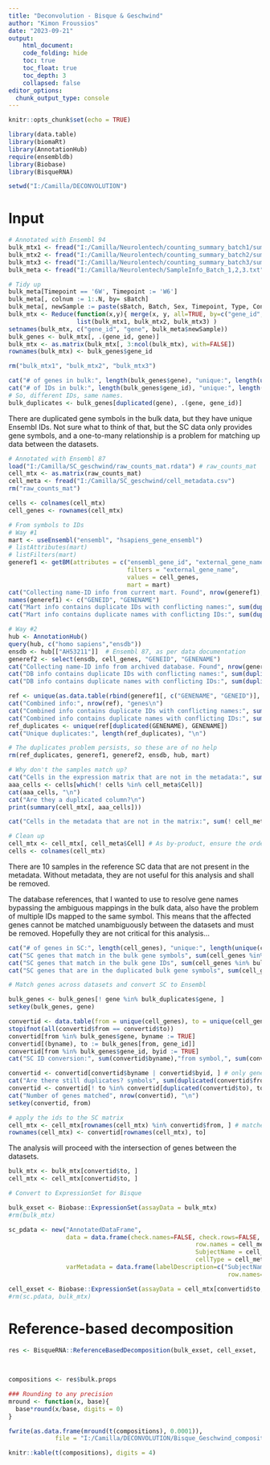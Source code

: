 ```yaml
---
title: "Deconvolution - Bisque & Geschwind"
author: "Kimon Froussios"
date: "2023-09-21"
output:
	html_document:
	code_folding: hide
	toc: true
	toc_float: true
	toc_depth: 3
	collapsed: false
editor_options: 
  chunk_output_type: console
---
```


```r
knitr::opts_chunk$set(echo = TRUE)

library(data.table)
library(biomaRt)
library(AnnotationHub)
require(ensembldb)
library(Biobase)
library(BisqueRNA)

setwd("I:/Camilla/DECONVOLUTION")
```

# Input

```r
# Annotated with Ensembl 94
bulk_mtx1 <- fread("I:/Camilla/Neurolentech/counting_summary_batch1/summary_unique.tsv")
bulk_mtx2 <- fread("I:/Camilla/Neurolentech/counting_summary_batch2/summary_unique.tsv")
bulk_mtx3 <- fread("I:/Camilla/Neurolentech/counting_summary_batch3/summary_unique.tsv")
bulk_meta <- fread("I:/Camilla/Neurolentech/SampleInfo_Batch_1,2,3.txt")

# Tidy up
bulk_meta[Timepoint == '6W', Timepoint := 'W6']
bulk_meta[, colnum := 1:.N, by= sBatch]
bulk_meta[, newSample := paste(sBatch, Batch, Sex, Timepoint, Type, Construct, colnum, sep='_')]
bulk_mtx <- Reduce(function(x,y){ merge(x, y, all=TRUE, by=c("gene_id", "gene")) },
                   list(bulk_mtx1, bulk_mtx2, bulk_mtx3) )
setnames(bulk_mtx, c("gene_id", "gene", bulk_meta$newSample))
bulk_genes <- bulk_mtx[, .(gene_id, gene)]
bulk_mtx <- as.matrix(bulk_mtx[, 3:ncol(bulk_mtx), with=FALSE])
rownames(bulk_mtx) <- bulk_genes$gene_id

rm("bulk_mtx1", "bulk_mtx2", "bulk_mtx3")

cat("# of genes in bulk:", length(bulk_genes$gene), "unique:", length(unique(bulk_genes$gene)), "\n")
cat("# of IDs in bulk:", length(bulk_genes$gene_id), "unique:", length(unique(bulk_genes$gene_id)), "\n")
# So, different IDs, same names.
bulk_duplicates <- bulk_genes[duplicated(gene), .(gene, gene_id)]
```

There are duplicated gene symbols in the bulk data, but they have unique Ensembl IDs. Not sure what to think of that, but the SC data only provides gene symbols, and a one-to-many relationship is a problem for matching up data between the datasets.

```r
# Annotated with Ensembl 87
load("I:/Camilla/SC_geschwind/raw_counts_mat.rdata") # raw_counts_mat
cell_mtx <- as.matrix(raw_counts_mat)
cell_meta <- fread("I:/Camilla/SC_geschwind/cell_metadata.csv")
rm("raw_counts_mat")

cells <- colnames(cell_mtx)
cell_genes <- rownames(cell_mtx)

# From symbols to IDs
# Way #1
mart <- useEnsembl("ensembl", "hsapiens_gene_ensembl")
# listAttributes(mart)
# listFilters(mart)
generef1 <- getBM(attributes = c("ensembl_gene_id", "external_gene_name"),
								 filters = "external_gene_name",
								 values = cell_genes,
								 mart = mart)
cat("Collecting name-ID info from current mart. Found", nrow(generef1), "genes\n")
names(generef1) <- c("GENEID", "GENENAME")
cat("Mart info contains duplicate IDs with conflicting names:", sum(duplicated(generef1$GENEID)), "\n")
cat("Mart info contains duplicate names with conflicting IDs:", sum(duplicated(generef1$GENENAME)), "\n")

# Way #2
hub <- AnnotationHub()
query(hub, c("homo sapiens","ensdb"))
ensdb <- hub[["AH53211"]]  # Ensembl 87, as per data documentation
generef2 <- select(ensdb, cell_genes, "GENEID", "GENENAME")
cat("Collecting name-ID info from archived database. Found", nrow(generef2), "genes\n")
cat("DB info contains duplicate IDs with conflicting names:", sum(duplicated(generef2$GENEID)), "\n")
cat("DB info contains duplicate names with conflicting IDs:", sum(duplicated(generef2$GENENAME)), "\n")

ref <- unique(as.data.table(rbind(generef1[, c("GENENAME", "GENEID")], generef2[, c("GENENAME", "GENEID")])))
cat("Combined info:", nrow(ref), "genes\n")
cat("Combined info contains duplicate IDs with conflicting names:", sum(duplicated(ref$GENEID)), "\n")
cat("Combined info contains duplicate names with conflicting IDs:", sum(duplicated(ref$GENENAME)), "\n")
ref_duplicates <- unique(ref[duplicated(GENENAME), GENENAME])
cat("Unique duplicates:", length(ref_duplicates), "\n")

# The duplicates problem persists, so these are of no help
rm(ref_duplicates, generef1, generef2, ensdb, hub, mart)

# Why don't the samples match up?
cat("Cells in the expression matrix that are not in the metadata:", sum(! cells %in% cell_meta$Cell), "\n")
aaa_cells <- cells[which(! cells %in% cell_meta$Cell)]
cat(aaa_cells, "\n")
cat("Are they a duplicated column?\n")
print(summary(cell_mtx[, aaa_cells]))

cat("Cells in the metadata that are not in the matrix:", sum(! cell_meta$Cell %in% cells), "\n")

# Clean up
cell_mtx <- cell_mtx[, cell_meta$Cell] # As by-product, ensure the order matches
cells <- colnames(cell_mtx)
```

There are 10 samples in the reference SC data that are not present in the metadata. Without metadata, they are not useful for this analysis and shall be removed.

The database references, that I wanted to use to resolve gene names bypassing the ambiguous mappings in the bulk data, also have the problem of multiple IDs mapped to the same symbol. This means that the affected genes cannot be matched unambiguously between the datasets and must be removed. Hopefully they are not critical for this analysis...

```r
cat("# of genes in SC:", length(cell_genes), "unique:", length(unique(cell_genes)), "\n" )
cat("SC genes that match in the bulk gene symbols", sum(cell_genes %in% bulk_genes$gene), "\n")
cat("SC genes that match in the bulk gene IDs", sum(cell_genes %in% bulk_genes$gene_id), "\n")
cat("SC genes that are in the duplicated bulk gene symbols", sum(cell_genes %in% bulk_duplicates$gene)) 

# Match genes across datasets and convert SC to Ensembl

bulk_genes <- bulk_genes[! gene %in% bulk_duplicates$gene, ]
setkey(bulk_genes, gene)

convertid <- data.table(from = unique(cell_genes), to = unique(cell_genes), byname = FALSE, byid = FALSE)
stopifnot(all(convertid$from == convertid$to))
convertid[from %in% bulk_genes$gene, byname := TRUE]
convertid[(byname), to := bulk_genes[from, gene_id]]
convertid[from %in% bulk_genes$gene_id, byid := TRUE]
cat("SC ID conversion:", sum(convertid$byname),"from symbol,", sum(convertid$byid), "already as ID,", sum(! (convertid$byname | convertid$byid)), "unmatched\n")

convertid <- convertid[convertid$byname | convertid$byid, ] # only genes that matched
cat("Are there still duplicates? symbols", sum(duplicated(convertid$from)), "IDs", sum(duplicated(convertid$to)))
convertid <- convertid[! to %in% convertid[duplicated(convertid$to), to], ]
cat("Number of genes matched", nrow(convertid), "\n")
setkey(convertid, from)

# apply the ids to the SC matrix
cell_mtx <- cell_mtx[rownames(cell_mtx) %in% convertid$from, ] # matched genes
rownames(cell_mtx) <- convertid[rownames(cell_mtx), to]
```

The analysis will proceed with the intersection of genes between the datasets.

```r
bulk_mtx <- bulk_mtx[convertid$to, ]
cell_mtx <- cell_mtx[convertid$to, ]
```


```r
# Convert to ExpressionSet for Bisque

bulk_exset <- Biobase::ExpressionSet(assayData = bulk_mtx)
#rm(bulk_mtx)

sc_pdata <- new("AnnotatedDataFrame",
                data = data.frame(check.names=FALSE, check.rows=FALSE, stringsAsFactors=FALSE,
                									row.names = cell_meta$Cell,
                									SubjectName = cell_meta$Donor,
                									cellType = cell_meta$Cluster),
                varMetadata = data.frame(labelDescription=c("SubjectName", "cellType"),
                											 row.names=c("SubjectName", "cellType")) )

cell_exset <- Biobase::ExpressionSet(assayData = cell_mtx[convertid$to, ], phenoData = sc_pdata)
#rm(sc.pdata, bulk_mtx)
```

# Reference-based decomposition

```r
res <- BisqueRNA::ReferenceBasedDecomposition(bulk_exset, cell_exset, 
																							markers = NULL, # use all available genes
																							use.overlap = FALSE) # no shared samples between bulk & SC
```

```r
compositions <- res$bulk.props

### Rounding to any precision
mround <- function(x, base){
  base*round(x/base, digits = 0)
}

fwrite(as.data.frame(mround(t(compositions), 0.0001)), 
			 file = "I:/Camilla/DECONVOLUTION/Bisque_Geschwind_compositions.tsv", quote = FALSE, sep = "\t")

knitr::kable(t(compositions), digits = 4)
```